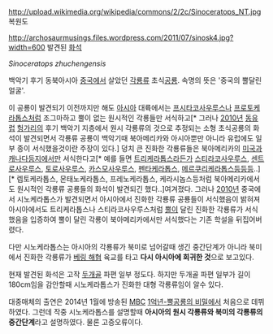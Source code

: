 http://upload.wikimedia.org/wikipedia/commons/2/2c/Sinoceratops_NT.jpg
복원도

http://archosaurmusings.files.wordpress.com/2011/07/sinosk4.jpg?width=600
발견된 [[화석]]

''Sinoceratops zhuchengensis'' 

백악기 후기 동북아시아 [[중국]]에서 살았던 [[각룡류]] 초식[[공룡]]. 속명의 뜻은 '중국의 뿔달린 얼굴'.

이 공룡이 발견되기 이전까지만 해도 [[아시아]] 대륙에서는 [[프시타코사우루스]]나 [[프로토케라톱스]]처럼 조그마하고 뿔이 없는 원시적인 각룡들만 서식하고[* 그러나 [[2010년]] [[동유럽]] [[헝가리]]의 후기 백악기 지층에서 원시 각룡류의 것으로 추정되는 소형 초식공룡의 화석이 발견되면서 각룡류 공룡이 백악기때 북아메리카와 아시아뿐만 아니라 유럽에도 일부 종이 서식했을것이란 주장이 있다.] 덩치 큰 진화한 각룡류들은 북아메리카의 [[미국]]과 [[캐나다]]등지에서만 서식한다고[* 예를 들면 [[트리케라톱스]]라든가 [[스티라코사우루스]], [[센트로사우루스]], [[토로사우루스]], [[카스모사우루스]], [[펜타케라톱스]], [[메르쿠리케라톱스]]등등등..][* 렙토케라톱스, 몬태노케라톱스, 프레노케라톱스, 케라시놉스등처럼 북아메리카에서도 원시적인 각룡류 공룡들의 화석이 발견되긴 했다..]여겨졌다. 그러나 [[2010년]] 중국에서 시노케라톱스가 발견되면서 아시아에서 진화한 각룡류 공룡들이 서식했음이 밝혀져 아시아에서도 트리케라톱스나 스티라코사우루스처럼 [[뿔]]이 달린 진화한 각룡류가 서식했음을 입증하여 뿔이 달린 각룡이 북아메리카에서만 서식했다는 기존 학설을 뒤집어버렸다.

다만 시노케라톱스는 아시아의 각룡류가 북미로 넘어갈때 생긴 중간단계가 아니라 북미에서 진화한 각룡류가 [[베링 해협]] 육교를 타고 '''다시 아시아에 회귀한 것'''으로 보고있다.

현재 발견된 화석은 고작 [[두개골]] 파편 일부 정도다. 하지만 두개골 파편 일부가 길이 180cm임을 감안할때 시노케라톱스가 진화한 대형 각룡류임이 알수 있다.

대중매체의 출연은 2014년 1월에 방송된 [[MBC]] [[1억년-뿔공룡의 비밀]]에서 처음으로 데뷔하였다. 그런데 작중 시노케라톱스를 설명할때 '''아시아의 원시 각룡류와 북미의 각룡류의 중간단계'''라고 설명하였다. 물론 고증오류이다.
